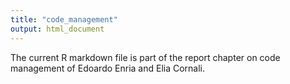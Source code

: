 ```yaml
---
title: "code_management"
output: html_document
---
```


The current R markdown file is part of the report chapter on code management of Edoardo Enria and Elia Cornali.
